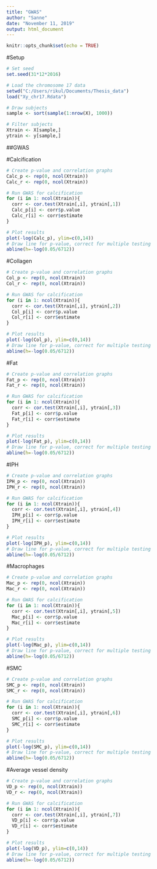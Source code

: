 ```yaml
---
title: "GWAS"
author: "Sanne"
date: "November 11, 2019"
output: html_document
---
```


```r
knitr::opts_chunk$set(echo = TRUE)
```

#Setup

```r
# Set seed
set.seed(31*12*2016)

# Load the chromosome 17 data
setwd("C:/Users/rikul/Documents/Thesis_data")
load("Xy_chr17.Rdata")

# Draw subjects
sample <- sort(sample(1:nrow(X), 1000))

# Filter subjects
Xtrain <- X[sample,]
ytrain <- y[sample,]
```

##GWAS

#Calcification

```r
# Create p-value and correlation graphs
Calc_p <- rep(0, ncol(Xtrain))
Calc_r <- rep(0, ncol(Xtrain))

# Run GWAS for calcification
for (i in 1: ncol(Xtrain)){
  corr <- cor.test(Xtrain[,i], ytrain[,1])
  Calc_p[i] <- corr$p.value
  Calc_r[i] <- corr$estimate
}

# Plot results
plot(-log(Calc_p), ylim=c(0,14))
# Draw line for p-value, correct for multiple testing
abline(h=-log(0.05/6712))
```

#Collagen

```r
# Create p-value and correlation graphs
Col_p <- rep(0, ncol(Xtrain))
Col_r <- rep(0, ncol(Xtrain))

# Run GWAS for calcification
for (i in 1: ncol(Xtrain)){
  corr <- cor.test(Xtrain[,i], ytrain[,2])
  Col_p[i] <- corr$p.value
  Col_r[i] <- corr$estimate
}

# Plot results
plot(-log(Col_p), ylim=c(0,14))
# Draw line for p-value, correct for multiple testing
abline(h=-log(0.05/6712))
```

#Fat

```r
# Create p-value and correlation graphs
Fat_p <- rep(0, ncol(Xtrain))
Fat_r <- rep(0, ncol(Xtrain))

# Run GWAS for calcification
for (i in 1: ncol(Xtrain)){
  corr <- cor.test(Xtrain[,i], ytrain[,3])
  Fat_p[i] <- corr$p.value
  Fat_r[i] <- corr$estimate
}

# Plot results
plot(-log(Fat_p), ylim=c(0,14))
# Draw line for p-value, correct for multiple testing
abline(h=-log(0.05/6712))
```

#IPH

```r
# Create p-value and correlation graphs
IPH_p <- rep(0, ncol(Xtrain))
IPH_r <- rep(0, ncol(Xtrain))

# Run GWAS for calcification
for (i in 1: ncol(Xtrain)){
  corr <- cor.test(Xtrain[,i], ytrain[,4])
  IPH_p[i] <- corr$p.value
  IPH_r[i] <- corr$estimate
}

# Plot results
plot(-log(IPH_p), ylim=c(0,14))
# Draw line for p-value, correct for multiple testing
abline(h=-log(0.05/6712))
```

#Macrophages

```r
# Create p-value and correlation graphs
Mac_p <- rep(0, ncol(Xtrain))
Mac_r <- rep(0, ncol(Xtrain))

# Run GWAS for calcification
for (i in 1: ncol(Xtrain)){
  corr <- cor.test(Xtrain[,i], ytrain[,5])
  Mac_p[i] <- corr$p.value
  Mac_r[i] <- corr$estimate
}

# Plot results
plot(-log(Mac_p), ylim=c(0,14))
# Draw line for p-value, correct for multiple testing
abline(h=-log(0.05/6712))
```

#SMC

```r
# Create p-value and correlation graphs
SMC_p <- rep(0, ncol(Xtrain))
SMC_r <- rep(0, ncol(Xtrain))

# Run GWAS for calcification
for (i in 1: ncol(Xtrain)){
  corr <- cor.test(Xtrain[,i], ytrain[,6])
  SMC_p[i] <- corr$p.value
  SMC_r[i] <- corr$estimate
}

# Plot results
plot(-log(SMC_p), ylim=c(0,14))
# Draw line for p-value, correct for multiple testing
abline(h=-log(0.05/6712))
```

#Average vessel density

```r
# Create p-value and correlation graphs
VD_p <- rep(0, ncol(Xtrain))
VD_r <- rep(0, ncol(Xtrain))

# Run GWAS for calcification
for (i in 1: ncol(Xtrain)){
  corr <- cor.test(Xtrain[,i], ytrain[,7])
  VD_p[i] <- corr$p.value
  VD_r[i] <- corr$estimate
}

# Plot results
plot(-log(VD_p), ylim=c(0,14))
# Draw line for p-value, correct for multiple testing
abline(h=-log(0.05/6712))
```